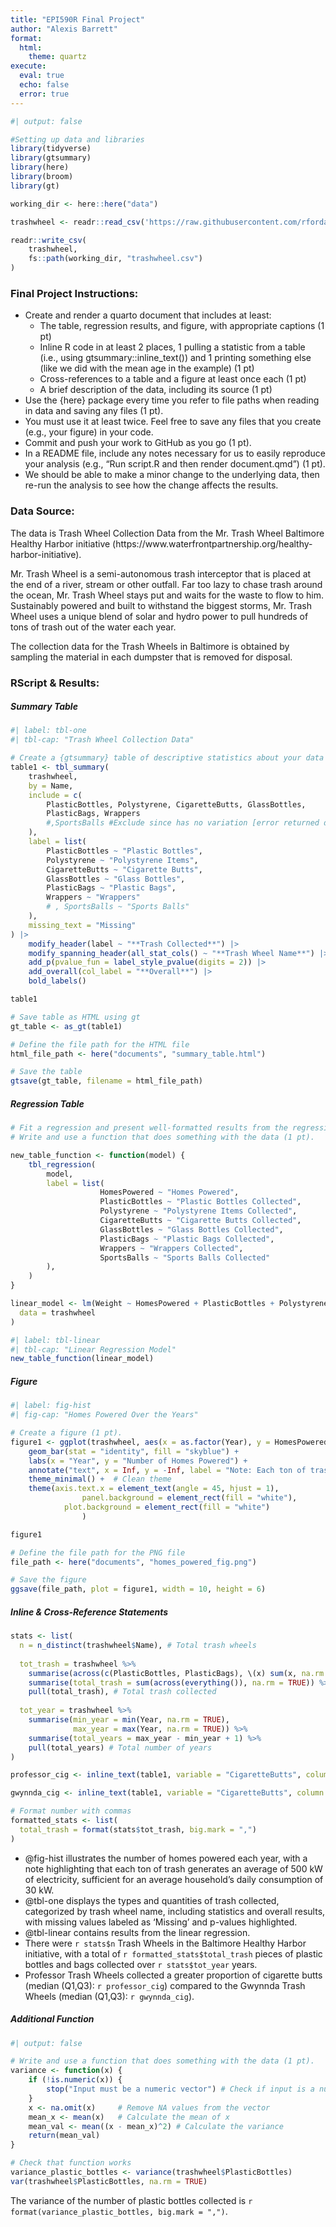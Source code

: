 ```yaml
---
title: "EPI590R Final Project"
author: "Alexis Barrett"
format:
  html: 
    theme: quartz
execute: 
  eval: true
  echo: false
  error: true
---
```


```r
#| output: false

#Setting up data and libraries
library(tidyverse)
library(gtsummary)
library(here)
library(broom)
library(gt)

working_dir <- here::here("data")

trashwheel <- readr::read_csv('https://raw.githubusercontent.com/rfordatascience/tidytuesday/master/data/2024/2024-03-05/trashwheel.csv')

readr::write_csv(
	trashwheel,
	fs::path(working_dir, "trashwheel.csv")
)
```

### Final Project Instructions:
- Create and render a quarto document that includes at least:
	- The table, regression results, and figure, with appropriate captions (1 pt)
	- Inline R code in at least 2 places, 1 pulling a statistic from a table (i.e., using gtsummary::inline_text()) and 1 printing something else (like we did with the mean age in the example) (1 pt)
	- Cross-references to a table and a figure at least once each (1 pt)
	- A brief description of the data, including its source (1 pt)
- Use the {here} package every time you refer to file paths when reading in data and saving any files (1 pt).
- You must use it at least twice. Feel free to save any files that you create (e.g., your figure) in your code.
- Commit and push your work to GitHub as you go (1 pt).
- In a README file, include any notes necessary for us to easily reproduce your analysis (e.g., “Run script.R and then render document.qmd”) (1 pt).
- We should be able to make a minor change to the underlying data, then re-run the analysis to see how the change affects the results.


### Data Source:

The data is Trash Wheel Collection Data from the Mr. Trash Wheel Baltimore Healthy Harbor initiative (https://www.waterfrontpartnership.org/healthy-harbor-initiative).

Mr. Trash Wheel is a semi-autonomous trash interceptor that is placed at the end of a river, stream or other outfall. Far too lazy to chase trash around the ocean, Mr. Trash Wheel stays put and waits for the waste to flow to him. Sustainably powered and built to withstand the biggest storms, Mr. Trash Wheel uses a unique blend of solar and hydro power to pull hundreds of tons of trash out of the water each year.

The collection data for the Trash Wheels in Baltimore is obtained by sampling the material in each dumpster that is removed for disposal.



### RScript & Results:

##### Summary Table

```r
#| label: tbl-one
#| tbl-cap: "Trash Wheel Collection Data"

# Create a {gtsummary} table of descriptive statistics about your data (1 pt).
table1 <- tbl_summary(
	trashwheel,
	by = Name,
	include = c(
		PlasticBottles, Polystyrene, CigaretteButts, GlassBottles,
		PlasticBags, Wrappers 
		#,SportsBalls #Exclude since has no variation [error returned during `add_p()`: all observations are in the same group
	),
	label = list(
		PlasticBottles ~ "Plastic Bottles",
		Polystyrene ~ "Polystyrene Items",
		CigaretteButts ~ "Cigarette Butts",
		GlassBottles ~ "Glass Bottles",
		PlasticBags ~ "Plastic Bags",
		Wrappers ~ "Wrappers"
		# , SportsBalls ~ "Sports Balls"
	),
	missing_text = "Missing"
) |>
	modify_header(label ~ "**Trash Collected**") |>
	modify_spanning_header(all_stat_cols() ~ "**Trash Wheel Name**") |>
	add_p(pvalue_fun = label_style_pvalue(digits = 2)) |>
	add_overall(col_label = "**Overall**") |>
	bold_labels()

table1
```

```r
# Save table as HTML using gt
gt_table <- as_gt(table1)

# Define the file path for the HTML file
html_file_path <- here("documents", "summary_table.html")

# Save the table
gtsave(gt_table, filename = html_file_path)
```




##### Regression Table

```r
# Fit a regression and present well-formatted results from the regression using {broom} or {gtsummary} or both (1 pt). 
# Write and use a function that does something with the data (1 pt). 

new_table_function <- function(model) {
	tbl_regression(
		model,
		label = list(
					HomesPowered ~ "Homes Powered",
					PlasticBottles ~ "Plastic Bottles Collected",
					Polystyrene ~ "Polystyrene Items Collected",
					CigaretteButts ~ "Cigarette Butts Collected",
					GlassBottles ~ "Glass Bottles Collected",
					PlasticBags ~ "Plastic Bags Collected",
					Wrappers ~ "Wrappers Collected",
					SportsBalls ~ "Sports Balls Collected"
		),
	)
}

linear_model <- lm(Weight ~ HomesPowered + PlasticBottles + Polystyrene + CigaretteButts + GlassBottles + PlasticBags + Wrappers + SportsBalls,
  data = trashwheel
)
```

```r
#| label: tbl-linear
#| tbl-cap: "Linear Regression Model"
new_table_function(linear_model)
```




##### Figure

```r
#| label: fig-hist
#| fig-cap: "Homes Powered Over the Years"

# Create a figure (1 pt).
figure1 <- ggplot(trashwheel, aes(x = as.factor(Year), y = HomesPowered)) +
	geom_bar(stat = "identity", fill = "skyblue") +
	labs(x = "Year", y = "Number of Homes Powered") +
	annotate("text", x = Inf, y = -Inf, label = "Note: Each ton of trash equals an average 500 kW of electricity. An average household will use 30 kW daily.", hjust = 1, vjust = -1, size = 3, color = "black") +
	theme_minimal() +  # Clean theme
	theme(axis.text.x = element_text(angle = 45, hjust = 1),
				panel.background = element_rect(fill = "white"),
    		plot.background = element_rect(fill = "white")
				)

figure1
```

```r
# Define the file path for the PNG file
file_path <- here("documents", "homes_powered_fig.png")

# Save the figure
ggsave(file_path, plot = figure1, width = 10, height = 6)
```




##### Inline & Cross-Reference Statements

```r
stats <- list( 
  n = n_distinct(trashwheel$Name), # Total trash wheels
  
  tot_trash = trashwheel %>%
    summarise(across(c(PlasticBottles, PlasticBags), \(x) sum(x, na.rm = TRUE))) %>%
    summarise(total_trash = sum(across(everything()), na.rm = TRUE)) %>%
    pull(total_trash), # Total trash collected
  
  tot_year = trashwheel %>%
    summarise(min_year = min(Year, na.rm = TRUE), 
              max_year = max(Year, na.rm = TRUE)) %>%
    summarise(total_years = max_year - min_year + 1) %>%
    pull(total_years) # Total number of years
)

professor_cig <- inline_text(table1, variable = "CigaretteButts", column = "stat_4")

gwynnda_cig <- inline_text(table1, variable = "CigaretteButts", column = "stat_2")

# Format number with commas
formatted_stats <- list(
  total_trash = format(stats$tot_trash, big.mark = ",")
)
```

-   @fig-hist illustrates the number of homes powered each year, with a note highlighting that each ton of trash generates an average of 500 kW of electricity, sufficient for an average household's daily consumption of 30 kW.
-   @tbl-one displays the types and quantities of trash collected, categorized by trash wheel name, including statistics and overall results, with missing values labeled as 'Missing' and p-values highlighted.
- @tbl-linear contains results from the linear regression.
-   There were `r stats$n` Trash Wheels in the Baltimore Healthy Harbor initiative, with a total of `r formatted_stats$total_trash` pieces of plastic bottles and bags collected over `r stats$tot_year` years.
-   Professor Trash Wheels collected a greater proportion of cigarette butts (median (Q1,Q3): `r professor_cig`) compared to the Gwynnda Trash Wheels (median (Q1,Q3): `r gwynnda_cig`).


##### Additional Function
```r
#| output: false

# Write and use a function that does something with the data (1 pt).
variance <- function(x) {
	if (!is.numeric(x)) {
		stop("Input must be a numeric vector") # Check if input is a numeric vector
	}
	x <- na.omit(x) 	# Remove NA values from the vector
	mean_x <- mean(x) 	# Calculate the mean of x
	mean_val <- mean((x - mean_x)^2) # Calculate the variance
	return(mean_val)
}

# Check that function works
variance_plastic_bottles <- variance(trashwheel$PlasticBottles)
var(trashwheel$PlasticBottles, na.rm = TRUE)
```

The variance of the number of plastic bottles collected is `r format(variance_plastic_bottles, big.mark = ",")`.
